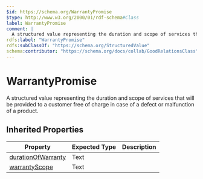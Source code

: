 ```yaml
---
$id: https://schema.org/WarrantyPromise
$type: http://www.w3.org/2000/01/rdf-schema#Class
label: WarrantyPromise
comment: |
  A structured value representing the duration and scope of services that will be provided to a customer free of charge in case of a defect or malfunction of a product.
rdfs:label: "WarrantyPromise"
rdfs:subClassOf: "https://schema.org/StructuredValue"
schema:contributor: "https://schema.org/docs/collab/GoodRelationsClass"
---
```


# WarrantyPromise

A structured value representing the duration and scope of services that will be provided to a customer free of charge in case of a defect or malfunction of a product.

## Inherited Properties

| Property | Expected Type | Description |
| --- | --- | --- |
| [durationOfWarranty](https://schema.org/durationOfWarranty) | Text |  |
| [warrantyScope](https://schema.org/warrantyScope) | Text |  |

